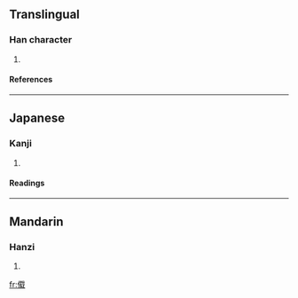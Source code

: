 {{see|儎}}

==Translingual==
===Han character===
{{Han char|rn=9|rad=人|as=10|sn=12|four=|canj=人十戈手 (OJIQ)}}
# {{defn|Han}}
====References====
{{Han ref|kx=0114.051|hdz=10200.011|uh=50A4|ud=20644}}
----
==Japanese==
===Kanji===
{{ja-kanji|grade=|rs=人10}}
# {{defn|Japanese}}
====Readings====
{{ja-readings|on=[[さい]] (sai)|kun=}}
----
==Mandarin==
===Hanzi===
{{cmn-hanzi|pin=[[zài]] (zai4)|wg=tsai<sup>4</sup>}}
# {{defn|Mandarin}}

[[fr:傤]]